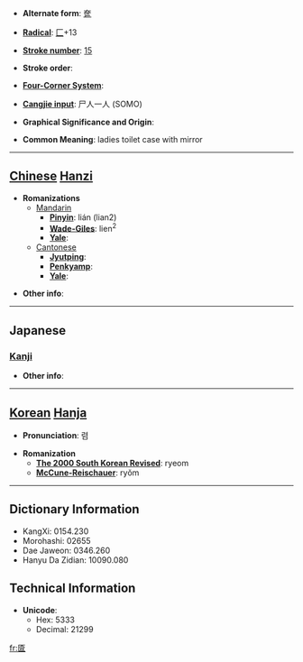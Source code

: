 * '''Alternate form''': [[奩]]

* '''[[Wiktionary:Chinese radical index| Radical]]''': [[Wiktionary:Chinese radical index 匚|匚]]+13

* '''[[Wiktionary:Chinese total strokes index|Stroke number]]''': [[Wiktionary:Chinese total strokes index 15|15]]

* '''Stroke order''': 

* '''[[Wiktionary:Chinese four corner index|Four-Corner System]]''': 

* '''[[Wiktionary:Chinese Cangjie index|Cangjie input]]''': 尸人一人 (SOMO)

* '''Graphical Significance and Origin''': 

* '''Common Meaning''': ladies toilet case with mirror

----

== [[Chinese]] [[Hanzi]] ==

* '''Romanizations'''
** [[Mandarin]]
*** '''[[Pinyin]]''': lián (lian2)
*** '''[[Wade-Giles]]''': lien<sup>2</sup>
*** '''[[Yale]]''': 
**[[Cantonese]]
***'''[[Jyutping]]''':
***'''[[Penkyamp]]''': 
***'''[[Yale]]''': 

* '''Other info''': 

----

==Japanese==
===[[Kanji]]===
{{kanji|on readings=[[れん]] (ren)
|kun readings=[[くしげ]] (kushige)
}}

* '''Other info''':  

----

== [[Korean]] [[Hanja]] ==

* '''Pronunciation''': 렴

* '''Romanization'''
** '''[[The 2000 South Korean Revised Romanization|The 2000 South Korean Revised]]''': ryeom
** '''[[McCune-Reischauer]]''': ryŏm

----

== Dictionary Information ==

* KangXi: 0154.230
* Morohashi: 02655
* Dae Jaweon: 0346.260
* Hanyu Da Zidian: 10090.080

== Technical Information ==

* '''Unicode''':
** Hex: 5333
** Decimal: 21299

[[fr:匳]]